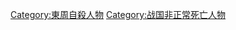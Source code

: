 {{DEFAULTSORT:Z戰國時代自殺人物}}
[[Category:東周自殺人物|Category:東周自殺人物]]
[[Category:战国非正常死亡人物|Category:战国非正常死亡人物]]